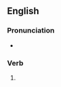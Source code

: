 ==English==

===Pronunciation===
* {{rhymes|ɪmpst|lang=en}}

===Verb===
{{head|en|verb form}}

# {{en-past of|glimpse}}